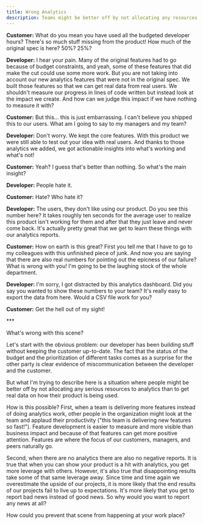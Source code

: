 ```yaml
---
title: Wrong Analytics
description: Teams might be better off by not allocating any resources to analytics than to get real data on how their product is being used.
---
```


**Customer:** What do you mean you have used all the budgeted developer hours? There's so much stuff missing from the product! How much of the original spec is here? 50%? 25%?

**Developer:** I hear your pain. Many of the original features had to go because of budget constraints, and yeah, some of these features that did make the cut could use some more work. But you are not taking into account our new analytics features that were not in the original spec. We built those features so that we can get real data from real users. We shouldn't measure our progress in lines of code written but instead look at the impact we create. And how can we judge this impact if we have nothing to measure it with?

**Customer:** But this... this is just embarrassing. I can't believe you shipped this to our users. What am I going to say to my managers and my team?

**Developer:** Don't worry. We kept the core features. With this product we were still able to test out your idea with real users. And thanks to those analytics we added, we got actionable insights into what's working and what's not!

**Customer:** Yeah? I guess that's better than nothing. So what's the main insight?

**Developer:** People hate it.

**Customer:** Hate? Who hate it?

**Developer:** The users, they don't like using our product. Do you see this number here? It takes roughly ten seconds for the average user to realize this product isn't working for them and after that they just leave and never come back. It's actually pretty great that we get to learn these things with our analytics reports.

**Customer:** How on earth is this great? First you tell me that I have to go to my colleagues with this unfinished piece of junk. And now you are saying that there are also real numbers for pointing out the epicness of our failure? What is wrong with you! I'm going to be the laughing stock of the whole department.

**Developer:** I'm sorry, I got distracted by this analytics dashboard. Did you say you wanted to show these numbers to your team? It's really easy to export the data from here. Would a CSV file work for you?

**Customer:** Get the hell out of my sight!

\*\*\*

What's wrong with this scene?

Let's start with the obvious problem: our developer has been building stuff without keeping the customer up-to-date. The fact that the status of the budget and the prioritization of different tasks comes as a surprise for the other party is clear evidence of miscommunication between the developer and the customer.

But what I'm trying to describe here is a situation where people might be better off by not allocating any serious resources to analytics than to get real data on how their product is being used.

How is this possible? First, when a team is delivering more features instead of doing analytics work, other people in the organization might look at the team and applaud their productivity ("this team is delivering new features so fast!"). Feature development is easier to measure and more visible than business impact and because of that features can get more positive attention. Features are where the focus of our customers, managers, and peers naturally go.

Second, when there are no analytics there are also no negative reports. It is true that when you can show your product is a hit with analytics, you get more leverage with others. However, it's also true that disappointing results take some of that same leverage away. Since time and time again we overestimate the upside of our projects, it is more likely that the end results of our projects fail to live up to expectations. It's more likely that you get to report bad news instead of good news. So why would you want to report any news at all?

How could you prevent that scene from happening at your work place?
